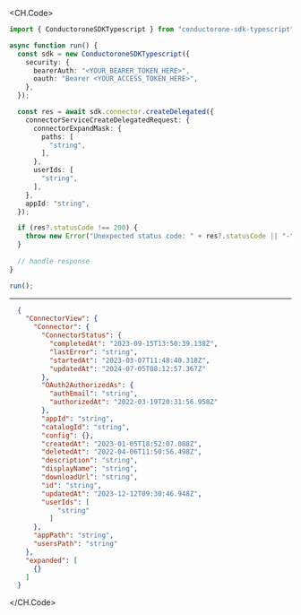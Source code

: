 
<CH.Code>
```typescript CreateDelegated.ts
import { ConductoroneSDKTypescript } from "conductorone-sdk-typescript";

async function run() {
  const sdk = new ConductoroneSDKTypescript({
    security: {
      bearerAuth: "<YOUR_BEARER_TOKEN_HERE>",
      oauth: "Bearer <YOUR_ACCESS_TOKEN_HERE>",
    },
  });

  const res = await sdk.connector.createDelegated({
    connectorServiceCreateDelegatedRequest: {
      connectorExpandMask: {
        paths: [
          "string",
        ],
      },
      userIds: [
        "string",
      ],
    },
    appId: "string",
  });

  if (res?.statusCode !== 200) {
    throw new Error("Unexpected status code: " + res?.statusCode || "-");
  }
  
  // handle response
}

run();
```
---

```json Example Response
  {
    "ConnectorView": {
      "Connector": {
        "ConnectorStatus": {
          "completedAt": "2023-09-15T13:50:39.138Z",
          "lastError": "string",
          "startedAt": "2023-03-07T11:48:40.318Z",
          "updatedAt": "2024-07-05T08:12:57.367Z"
        },
        "OAuth2AuthorizedAs": {
          "authEmail": "string",
          "authorizedAt": "2022-03-19T20:31:56.958Z"
        },
        "appId": "string",
        "catalogId": "string",
        "config": {},
        "createdAt": "2023-01-05T18:52:07.088Z",
        "deletedAt": "2022-04-06T11:50:56.498Z",
        "description": "string",
        "displayName": "string",
        "downloadUrl": "string",
        "id": "string",
        "updatedAt": "2023-12-12T09:30:46.948Z",
        "userIds": [
            "string"
          ]
      },
      "appPath": "string",
      "usersPath": "string"
    },
    "expanded": [
      {}
    ]
  }
```
</CH.Code>
